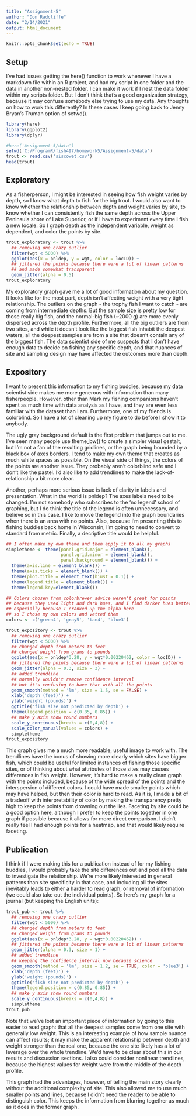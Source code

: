 ```yaml
---
title: "Assignment-5"
author: "Don Radcliffe"
date: "2/14/2021"
output: html_document
---
```


```r
knitr::opts_chunk$set(echo = TRUE)
```

## Setup
I've had issues getting the here() function to work whenever I have a markdown file within an R project, and had my script in one folder and the data in another non-nested folder.  I can make it work if I nest the data folder within my scripts folder.  But I don't think that's a good organization strategy, because it may confuse somebody else trying to use my data.  Any thoughts on how to work this differently?  In these cases I keep going back to Jenny Bryan's Truman option of setwd().
```r
library(here)
library(ggplot2)
library(dplyr)

#here('Assignment-5/data')
setwd('C:/ProgramR/fish497/homework5/Assignment-5/data')
trout <- read.csv('siscowet.csv')
head(trout)
```

## Exploratory
As a fisherperson, I might be interested in seeing how fish weight varies by depth, so I know what depth to fish for the big trout.  I would also want to know whether the relationship between depth and weight varies by site, to know whether I can consistently fish the same depth across the Upper Peninsula shore of Lake Superior, or if I have to experiment every time I fish a new locale. So I graph depth as the independent variable, weight as dependent, and color the points by site.

```r
trout_exploratory <- trout %>%
  ## removing one crazy outlier
  filter(wgt < 5000) %>%
  ggplot(aes(x = pnldep, y = wgt, color = locID)) +
  ## jittered the points because there were a lot of linear patterns
  ## and made somewhat transparent
  geom_jitter(alpha = 0.5)
trout_exploratory
```

My exploratory graph gave me a lot of good information about my question.  It looks like for the most part, depth isn't affecting weight with a very tight relationship. The outliers on the graph - the trophy fish I want to catch - are coming from intermediate depths.  But the sample size is pretty low for those really big fish, and the normal-big fish (~2000 g) are more evenly dispersed across the depth profile. Furthermore, all the big outliers are from two sites, and while it doesn't look like the biggest fish inhabit the deepest waters, all the deepest samples are from a site that doesn't contain any of the biggest fish.  The data scientist side of me suspects that I don't have enough data to decide on fishing any specific depth, and that nuances of site and sampling design may have affected the outcomes more than depth. 

## Expository
I want to present this information to my fishing buddies, because my data scientist side makes me more generous with information than many fisherpeople.  However, other than Mark my fishing companions haven't spent as much time with data analysis as I have, and they are even less familiar with the dataset than I am.  Furthermore, one of my friends is colorblind.  So I have a lot of cleaning up my figure to do before I show it to anybody.

The ugly gray background default is the first problem that jumps out to me.  I've seen many people use theme_bw() to create a simpler visual gestalt, but I'm not a fan of the resulting gridlines, or the graph being bounded by a black box of axes borders.  I tend to make my own theme that creates as much white spaces as possible. On the visual side of things, the colors of the points are another issue.  They probably aren't colorblind safe and I don't like the pastel.  I'd also like to add trendlines to make the lack-of-relationship a bit more clear.

Another, perhaps more serious issue is lack of clarity in labels and presentation.  What in the world is pnldep?  The axes labels need to be changed.  I'm not somebody who subscribes to the 'no legend' school of graphing, but I do think the title of the legend is often unnecessary, and believe so in this case.  I like to move the legend into the graph boundaries when there is an area with no points. Also, because I'm presenting this to fishing buddies back home in Wisconsin, I'm going to need to convert to standard from metric.  Finally, a decriptive title would be helpful.


```r
## I often make my own theme and then apply it to all my graphs
simpletheme <- theme(panel.grid.major = element_blank(), 
                     panel.grid.minor = element_blank(),
                     panel.background = element_blank()) +
  theme(axis.line = element_blank()) +
  theme(axis.ticks = element_blank()) +
  theme(plot.title = element_text(hjust = 0.1)) +
  theme(legend.title = element_blank()) +
  theme(legend.key=element_blank()) 

## Colors chosen from colorbrewer advice weren't great for points
## because they used light and dark hues, and I find darker hues better for points
## especially because I cranked up the alpha here
## so I chose my own colors and vetted them 
colors <- c('green4', 'gray5', 'tan4', 'blue3')

trout_expository <- trout %>%
  ## removing one crazy outlier
  filter(wgt < 5000) %>%
  ## changed depth from meters to feet
  ## changed weight from grams to pounds
  ggplot(aes(x = pnldep*3.28, y = wgt*0.00220462, color = locID)) +
  ## jittered the points because there were a lot of linear patterns
  geom_jitter(alpha = 0.3, size = 3) +
  ## added trendline
  ## normally wouldn't remove confidence interval 
  ## but it's confusing to have that with all the points
  geom_smooth(method = 'lm', size = 1.5, se = FALSE) +
  xlab('depth (feet)') +
  ylab('weight (pounds)') +
  ggtitle('fish size not predicted by depth') +
  theme(legend.position = c(0.85, 0.85)) +
  ## make y axis show round numbers
  scale_y_continuous(breaks = c(0,4,8)) +
  scale_color_manual(values = colors) +
  simpletheme
trout_expository
```

This graph gives me a much more readable, useful image to work with.  The trendlines have the bonus of showing more clearly which sites have bigger fish, which could be useful for limited instances of fishing those specific sites, or of thinking about what attributes of those sites may causes differences in fish weight.  However, it's hard to make a really clean graph with the points included, because of the wide spread of the points and the interspersion of different colors.  I could have made smaller points which may have helped, but then their color is hard to read.  As it is, I made a bit of a tradeoff with interpretability of color by making the transparency pretty high to keep the points from drowning out the lies.  Faceting by site could be a good option here, although I prefer to keep the points together in one graph if possible because it allows for more direct comparison.  I didn't really feel I had enough points for a heatmap, and that would likely require faceting.

## Publication

I think if I were making this for a publication instead of for my fishing buddies, I would probably take the site differences out and pool all the data to investigate the relationship.  We're more likely interested in general patterns than site specificity in that case, and including all the sites inevitably leads to either a harder to read graph, or removal of information (we could also take out the individual points). So here's my graph for a journal (but keeping the English units):

```r
trout_pub <- trout %>%
  ## removing one crazy outlier
  filter(wgt < 5000) %>%
  ## changed depth from meters to feet
  ## changed weight from grams to pounds
  ggplot(aes(x = pnldep*3.28, y = wgt*0.00220462)) +
  ## jittered the points because there were a lot of linear patterns
  geom_jitter(alpha = 0.3, size = 1) +
  ## added trendline
  ## keeping the confidence interval now because science
  geom_smooth(method = 'lm', size = 1.2, se = TRUE, color = 'blue3') +
  xlab('depth (feet)') +
  ylab('weight (pounds)') +
  ggtitle('fish size not predicted by depth') +
  theme(legend.position = c(0.85, 0.85)) +
  ## make y axis show round numbers
  scale_y_continuous(breaks = c(0,4,8)) +
  simpletheme
trout_pub
```

Note that we've lost an important piece of information by going to this easier to read graph: that all the deepest samples come from one site with generally low weight.  This is an interesting example of how sample nuance can affect results; it may make the apparent relationship between depth and weight stronger than the real one, because the one site likely has a lot of leverage over the whole trendline.  We'd have to be clear about this in our results and discussion sections. I also could consider nonlinear trendlines, because the highest values for weight were from the middle of the depth profile.

This graph had the advantages, however, of telling the main story clearly without the additional complexity of site.  This also allowed me to use much smaller points and lines, because I didn't need the reader to be able to distinguish color. This keeps the information from blurring together as much as it does in the former graph.